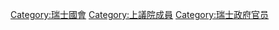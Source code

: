 [[Category:瑞士國會|Category:瑞士國會]]
[[Category:上議院成員|Category:上議院成員]]
[[Category:瑞士政府官员|Category:瑞士政府官员]]